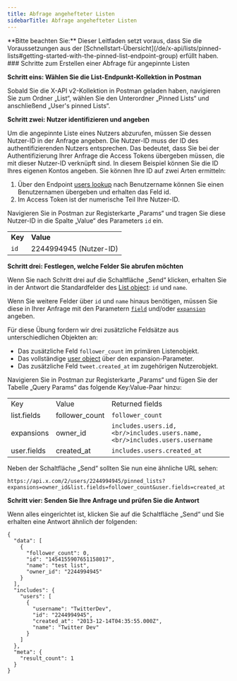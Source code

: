 ```yaml
---
title: Abfrage angehefteter Listen
sidebarTitle: Abfrage angehefteter Listen
---
```



<Note>
  **Bitte beachten Sie:** Dieser Leitfaden setzt voraus, dass Sie die Voraussetzungen aus der [Schnellstart-Übersicht](/de/x-api/lists/pinned-lists#getting-started-with-the-pinned-list-endpoint-group) erfüllt haben.
</Note>

<div id="steps-to-build-a-pinned-list-lookup-request">
  ### Schritte zum Erstellen einer Abfrage für angepinnte Listen
</div>

**Schritt eins: Wählen Sie die List-Endpunkt-Kollektion in Postman**

Sobald Sie die X-API v2-Kollektion in Postman geladen haben, navigieren Sie zum Ordner „List“, wählen Sie den Unterordner „Pinned Lists“ und anschließend „User's pinned Lists“.
 

**Schritt zwei: Nutzer identifizieren und angeben**

Um die angepinnte Liste eines Nutzers abzurufen, müssen Sie dessen Nutzer-ID in der Anfrage angeben. Die Nutzer-ID muss der ID des authentifizierenden Nutzers entsprechen. Das bedeutet, dass Sie bei der Authentifizierung Ihrer Anfrage die Access Tokens übergeben müssen, die mit dieser Nutzer-ID verknüpft sind. In diesem Beispiel können Sie die ID Ihres eigenen Kontos angeben. Sie können Ihre ID auf zwei Arten ermitteln:

1. Über den Endpoint [users lookup](/de/x-api/users/lookup/introduction) nach Benutzername können Sie einen Benutzernamen übergeben und erhalten das Feld id.
2. Im Access Token ist der numerische Teil Ihre Nutzer-ID.

Navigieren Sie in Postman zur Registerkarte „Params“ und tragen Sie diese Nutzer-ID in die Spalte „Value“ des Parameters `id` ein.

|     |     |
| :--- | :--- |
| **Key** | **Value** |
| `id` | 2244994945 (Nutzer-ID) |

**Schritt drei: Festlegen, welche Felder Sie abrufen möchten**

Wenn Sie nach Schritt drei auf die Schaltfläche „Send“ klicken, erhalten Sie in der Antwort die Standardfelder des [List object](/de/x-api/fundamentals/data-dictionary#list): `id` und `name`.

Wenn Sie weitere Felder über `id` und `name` hinaus benötigen, müssen Sie diese in Ihrer Anfrage mit den Parametern [`field`](/de/x-api/fundamentals/fields) und/oder [`expansion`](/de/x-api/fundamentals/expansions) angeben.

Für diese Übung fordern wir drei zusätzliche Feldsätze aus unterschiedlichen Objekten an:

- Das zusätzliche Feld `follower_count` im primären Listenobjekt.
- Das vollständige [user object](/de/x-api/fundamentals/data-dictionary#user) über den expansion-Parameter.
- Das zusätzliche Feld `tweet.created_at` im zugehörigen Nutzerobjekt.

Navigieren Sie in Postman zur Registerkarte „Params“ und fügen Sie der Tabelle „Query Params“ das folgende Key:Value-Paar hinzu:

|     |     |     |
| :--- | :--- | :--- |
| Key | Value | Returned fields |
| list.fields | follower\_count | `follower_count` |
| expansions | owner\_id | `includes.users.id,  <br/>includes.users.name,  <br/>includes.users.username` |
| user.fields | created\_at | `includes.users.created_at` |

Neben der Schaltfläche „Send“ sollten Sie nun eine ähnliche URL sehen:

`https://api.x.com/2/users/2244994945/pinned_lists?expansions=owner_id&list.fields=follower_count&user.fields=created_at`

**Schritt vier: Senden Sie Ihre Anfrage und prüfen Sie die Antwort**

Wenn alles eingerichtet ist, klicken Sie auf die Schaltfläche „Send“ und Sie erhalten eine Antwort ähnlich der folgenden:

```
{
  "data": [
    {
      "follower_count": 0,
      "id": "1454155907651158017",
      "name": "test list",
      "owner_id": "2244994945"
    }
  ],
  "includes": {
    "users": [
      {
        "username": "TwitterDev",
        "id": "2244994945",
        "created_at": "2013-12-14T04:35:55.000Z",
        "name": "Twitter Dev"
      }
    ]
  },
  "meta": {
    "result_count": 1
  }
}
```